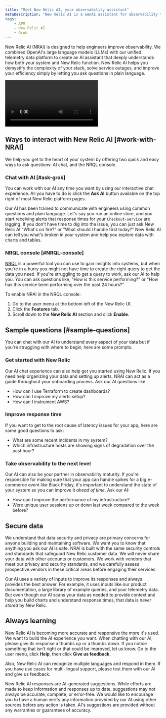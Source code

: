 ```yaml
---
title: "Meet New Relic AI, your observability assistant"
metaDescription: "New Relic AI is a GenAI assistant for observability that will help you understand and improve your system"
tags:
    - APM
    - New Relic AI
    - Grok
---
```


New Relic AI (NRAI) is designed to help engineers improve observability. We combined OpenAI's large language models (LLMs) with our unified telemetry data platform to create an AI assistant that deeply understands how both your system and New Relic function. New Relic AI helps you demystify the complexity of your stack, solve service outages, and improve your efficiency simply by letting you ask questions in plain language. 

<Video
  type="youtube"
  id="XMSUVmNKVyM"
/>

## Ways to interact with New Relic AI [#work-with-NRAI]

We help you get to the heart of your system by offering two quick and easy ways to ask questions: AI chat, and the NRQL console. 

### Chat with AI [#ask-grok]

You can work with our AI any time you want by using our interactive chat experience. All you have to do is click the **Ask AI** button available on the top right of most New Relic platform pages. 

Our AI has been trained to communicate with engineers using common questions and plain language. Let's say you run an online store, and you start receiving alerts that response times for your `Checkout-service` are lagging. If you don't have time to dig into the issue, you can just ask New Relic AI "What's on fire?" or "What should I handle first today?" New Relic AI can tell you what's broken in your system and help you explore data with charts and tables.

### NRQL console [#NRQL-console]

[NRQL](/docs/query-your-data/nrql-new-relic-query-language/get-started/introduction-nrql-new-relics-query-language/) is a powerful tool you can use to gain insights into systems, but when you're in a hurry you might not have time to create  the right query to get the data you need. If you're struggling to get a query to work, ask our AI to help you. You can ask questions like, "How is this service performing?" or "How has this service been performing over the past 24 hours?"

To enable NRAI in the NRQL console: 

1. Go to the user menu at the bottom left of the New Relic UI.
2.  Click the **Features** tab.
3. Scroll down to the **New Relic AI** section and click **Enable**.

## Sample questions [#sample-questions] 

You can chat with our AI to understand every aspect of your data but if you're struggling with where to begin, here are some prompts. 

### Get started with New Relic 
Our AI chat experience can also help get you started using New Relic. If you need help organizing your data and setting up alerts, NRAI can act as a guide throughout your onboarding process. Ask our AI questions like:

* How can I use Terraform to create dashboards? 
* How can I improve my alerts setup?
* How can I instrument AWS?

### Improve response time
If you want to get to the root cause of latency issues for your app, here are some good questions to ask:

* What are some recent incidents in my system?
* Which infrastructure hosts are showing signs of degradation over the past hour?

### Take observability to the next level 
Our AI can also be your partner in observability maturity. If you're responsible for making sure that your app can handle spikes for a big e-commerce event like Black Friday, it's important to understand the state of your system so you can improve it _ahead of time_. Ask our AI:

* How can I improve the performance of my infrastructure?
* Were unique user sessions up or down last week compared to the week before?

## Secure data

We understand that data security and privacy are primary concerns for anyone building and maintaining software. We want you to know that anything you ask our AI is safe. NRAI is built with the same security controls and standards that safeguard New Relic customer data. We will never share your data with other accounts or customers.  We work with vendors that meet our privacy and security standards, and we carefully assess prospective vendors in these critical areas before engaging their services. 

Our AI uses a variety of inputs to improve its responses and always provides the best answer. For example, it uses inputs like our product documentation, a large library of example queries, and your telemetry data. But even though our AI scans your data as needed to provide context and help you build charts and understand response times, that data is _never stored_ by New Relic.

## Always learning 

New Relic AI is becoming more accurate and responsive the more it's used. We want to build the AI experience you want. When chatting with our AI, please give its response a thumbs up or a thumbs down.  If you notice something that isn't right or that could be improved, let us know. Go to the user menu, click **Help**, then click **Give us feedback**.

Also, New Relic AI can recognize multiple languages and respond in them. If you have use cases for multi-lingual support, please test them with our AI and give us feedback.



New Relic AI responses are AI-generated suggestions. While efforts are made to keep information and responses up to date, suggestions may not always be accurate, complete, or error-free. We would like to encourage you to have a human verify any information provided by our AI using other sources before any action is taken. AI's suggestions are provided without any warranties or guarantees of accuracy.
